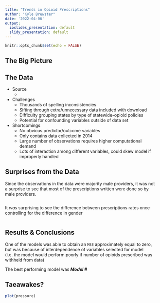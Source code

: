 ```yaml
---
title: "Trends in Opioid Prescriptions"
author: "Kyle Brewster"
date: '2022-04-06'
output:
  ioslides_presentation: default
  slidy_presentation: default
---
```


```r
knitr::opts_chunk$set(echo = FALSE)
```

## The Big Picture

## The Data

* Source
    -
* Challenges
    - Thousands of spelling inconsistencies 
    - Sifting through extra/unnecessary data included with download
    - Difficulty grouping states by type of statewide-opioid policies
    - Potential for confounding variables outside of data set
* Shortcomings
    - No obvious predictor/outcome variables
    - Only contains data collected in 2014
    - Large number of observations requires higher computational demand
    - Lots of interaction among different variables, could skew model if
      improperly handled
    

## Surprises from the Data

Since the observations in the data were majority male providers, it was not a
surprise to see that most of the prescriptions written were done so by male
providers.
```r

```

It *was* surprising to see the difference between prescriptions rates once
controlling for the difference in gender
```r

```


## Results & Conclusions

One of the models was able to obtain an `MSE` approximately equal to zero, but
was because of interdependence of variables selected for model (i.e. the model
would perform poorly if number of opioids prescribed was withheld from data)

The best performing model was *__Model #__*

Taeawakes?
- 

```r
plot(pressure)
```

